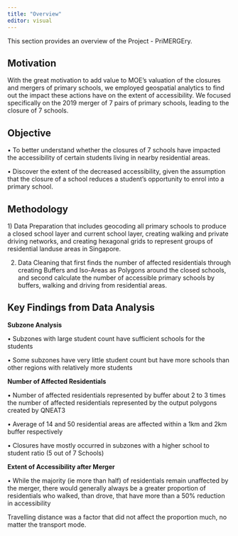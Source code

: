 ```yaml
---
title: "Overview"
editor: visual
---
```


This section provides an overview of the Project - PriMERGEry.

## Motivation

With the great motivation to add value to MOE's valuation of the closures and mergers of primary schools, we employed geospatial analytics to find out the impact these actions have on the extent of accessibility. We focused specifically on the 2019 merger of 7 pairs of primary schools, leading to the closure of 7 schools.

## Objective

• To better understand whether the closures of 7 schools have impacted the accessibility of certain students living in nearby residential areas.

• Discover the extent of the decreased accessibility, given the assumption that the closure of a school reduces a student's opportunity to enrol into a primary school.

## Methodology

1\) Data Preparation that includes geocoding all primary schools to produce a closed school layer and current school layer, creating walking and private driving networks, and creating hexagonal grids to represent groups of residential landuse areas in Singapore.

2) Data Cleaning that first finds the number of affected residentials through creating Buffers and Iso-Areas as Polygons around the closed schools, and second calculate the number of accessible primary schools by buffers, walking and driving from residential areas.

## Key Findings from Data Analysis

**Subzone Analysis**

• Subzones with large student count have sufficient schools for the students

• Some subzones have very little student count but have more schools than other regions with relatively more students

**Number of Affected Residentials**

• Number of affected residentials represented by buffer about 2 to 3 times the number of affected residentials represented by the output polygons created by QNEAT3

• Average of 14 and 50 residential areas are affected within a 1km and 2km buffer respectively

• Closures have mostly occurred in subzones with a higher school to student ratio (5 out of 7 Schools)

**Extent of Accessibility after Merger**

• While the majority (ie more than half) of residentials remain unaffected by the merger, there would generally always be a greater proportion of residentials who walked, than drove, that have more than a 50% reduction in accessibility

Travelling distance was a factor that did not affect the proportion much, no matter the transport mode.
